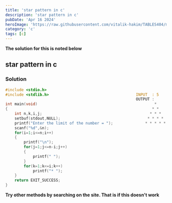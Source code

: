 ```yaml
---
title: 'star pattern in c'
description: 'star pattern in c'
pubDate: 'Apr 16 2024'
heroImage: 'https://raw.githubusercontent.com/vitalik-hakim/TABLES404/main/error_b/C.png'
category: 'c'
tags: [c]
---
```


**The solution for this is noted below**

## star pattern in c

### Solution

```c
#include <stdio.h>
#include <stdlib.h>                                      INPUT  : 5
                                                         OUTPUT :
int main(void)                                                   *
{                                                               * *
	int n,k,i,j;                                               * * *
	setbuf(stdout,NULL);                                      * * * *
	printf("Enter the limit of the number = ");              * * * * *
	scanf("%d",&n);
	for(i=1;i<=n;i++)
	{
		printf("\n");
		for(j=1;j<=n-i;j++)
		{
			printf(" ");
		}
		for(k=1;k<=i;k++)
			printf("* ");
	}
	return EXIT_SUCCESS;
}
```

**Try other methods by searching on the site. That is if this doesn't work**
